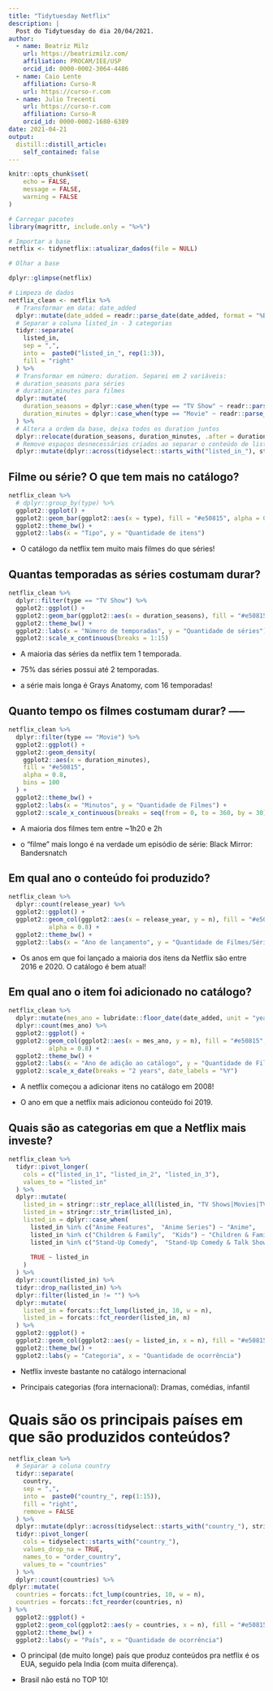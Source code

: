 ```yaml
---
title: "Tidytuesday Netflix"
description: |
  Post do Tidytuesday do dia 20/04/2021.
author:
  - name: Beatriz Milz
    url: https://beatrizmilz.com/
    affiliation: PROCAM/IEE/USP
    orcid_id: 0000-0002-3064-4486
  - name: Caio Lente
    affiliation: Curso-R
    url: https://curso-r.com
  - name: Julio Trecenti
    url: https://curso-r.com
    affiliation: Curso-R
    orcid_id: 0000-0002-1680-6389
date: 2021-04-21
output:
  distill::distill_article:
    self_contained: false
---
```



```r
knitr::opts_chunk$set(
	echo = FALSE,
	message = FALSE,
	warning = FALSE
)
```

```r
# Carregar pacotes
library(magrittr, include.only = "%>%")
```

```r
# Importar a base
netflix <- tidynetflix::atualizar_dados(file = NULL)
```

```r
# Olhar a base

dplyr::glimpse(netflix)
```
```r
# Limpeza de dados
netflix_clean <- netflix %>%
  # Transformar em data: date_added
  dplyr::mutate(date_added = readr::parse_date(date_added, format = "%B %d, %Y"))  %>%
  # Separar a coluna listed_in - 3 categorias
  tidyr::separate(
    listed_in,
    sep = ",",
    into =  paste0("listed_in_", rep(1:3)),
    fill = "right"
  ) %>%
  # Transformar em número: duration. Separei em 2 variáveis:
  # duration_seasons para séries
  # duration_minutes para filmes
  dplyr::mutate(
    duration_seasons = dplyr::case_when(type == "TV Show" ~ readr::parse_number(duration)),
    duration_minutes = dplyr::case_when(type == "Movie" ~ readr::parse_number(duration))
  ) %>%
  # Altera a ordem da base, deixa todos os duration juntos
  dplyr::relocate(duration_seasons, duration_minutes, .after = duration) %>%
  # Remove espaços desnecessários criados ao separar o conteúdo de listed_in
  dplyr::mutate(dplyr::across(tidyselect::starts_with("listed_in_"), stringr::str_trim))
```

## Filme ou série? O que tem mais no catálogo?

```r
netflix_clean %>%
  # dplyr::group_by(type) %>%
  ggplot2::ggplot() +
  ggplot2::geom_bar(ggplot2::aes(x = type), fill = "#e50815", alpha = 0.8) +
  ggplot2::theme_bw() +
  ggplot2::labs(x = "Tipo", y = "Quantidade de itens")
```


- O catálogo da netflix tem muito mais filmes do que séries!


## Quantas temporadas as séries costumam durar? 

```r
netflix_clean %>%
  dplyr::filter(type == "TV Show") %>%
  ggplot2::ggplot() +
  ggplot2::geom_bar(ggplot2::aes(x = duration_seasons), fill = "#e50815", alpha = 0.8) +
  ggplot2::theme_bw() +
  ggplot2::labs(x = "Número de temporadas", y = "Quantidade de séries") +
  ggplot2::scale_x_continuous(breaks = 1:15)
```



- A maioria das séries da netflix tem 1 temporada.

- 75% das séries possui até 2 temporadas.

- a série mais longa é Grays Anatomy, com 16 temporadas!

## Quanto tempo os filmes costumam durar? -----

```r
netflix_clean %>%
  dplyr::filter(type == "Movie") %>%
  ggplot2::ggplot() +
  ggplot2::geom_density(
    ggplot2::aes(x = duration_minutes),
    fill = "#e50815",
    alpha = 0.8,
    bins = 100
  ) +
  ggplot2::theme_bw() +
  ggplot2::labs(x = "Minutos", y = "Quantidade de Filmes") +
  ggplot2::scale_x_continuous(breaks = seq(from = 0, to = 360, by = 30))
```



- A maioria dos filmes tem entre ~1h20 e 2h

- o "filme" mais longo é na verdade um episódio de série: Black Mirror: Bandersnatch


## Em qual ano o conteúdo foi produzido? 

```r
netflix_clean %>%
  dplyr::count(release_year) %>%
  ggplot2::ggplot() +
  ggplot2::geom_col(ggplot2::aes(x = release_year, y = n), fill = "#e50815",
           alpha = 0.8) +
  ggplot2::theme_bw() +
  ggplot2::labs(x = "Ano de lançamento", y = "Quantidade de Filmes/Séries")
```


- Os anos em que foi lançado a maioria dos itens da Netflix são entre 2016 e 2020. O catálogo é bem atual!

## Em qual ano o item foi adicionado no catálogo?  


  
```r
netflix_clean %>%
  dplyr::mutate(mes_ano = lubridate::floor_date(date_added, unit = "year")) %>%
  dplyr::count(mes_ano) %>%
  ggplot2::ggplot() +
  ggplot2::geom_col(ggplot2::aes(x = mes_ano, y = n), fill = "#e50815",
           alpha = 0.8) +
  ggplot2::theme_bw() +
  ggplot2::labs(x = "Ano de adição ao catálogo", y = "Quantidade de Filmes/Séries") +
  ggplot2::scale_x_date(breaks = "2 years", date_labels = "%Y")
```


- A netflix começou a adicionar itens no catálogo em 2008!

- O ano em que a netflix mais adicionou conteúdo foi 2019.



## Quais são as categorias em que a Netflix mais investe? 

```r

netflix_clean %>%
  tidyr::pivot_longer(
    cols = c("listed_in_1", "listed_in_2", "listed_in_3"),
    values_to = "listed_in"
  ) %>%
  dplyr::mutate(
    listed_in = stringr::str_replace_all(listed_in, "TV Shows|Movies|TV|'", ""),
    listed_in = stringr::str_trim(listed_in),
    listed_in = dplyr::case_when(
      listed_in %in% c("Anime Features",  "Anime Series") ~ "Anime",
      listed_in %in% c("Children & Family",  "Kids") ~ "Children & Family | Kids",
      listed_in %in% c("Stand-Up Comedy",  "Stand-Up Comedy & Talk Shows") ~ "Stand-Up Comedy & Talk Shows",
      
      TRUE ~ listed_in
    )
  ) %>%
  dplyr::count(listed_in) %>%
  tidyr::drop_na(listed_in) %>%
  dplyr::filter(listed_in != "") %>%
  dplyr::mutate(
    listed_in = forcats::fct_lump(listed_in, 10, w = n),
    listed_in = forcats::fct_reorder(listed_in, n)
  ) %>%
  ggplot2::ggplot() +
  ggplot2::geom_col(ggplot2::aes(y = listed_in, x = n), fill = "#e50815", alpha = 0.8) +
  ggplot2::theme_bw() +
  ggplot2::labs(y = "Categoria", x = "Quantidade de ocorrência")
```


- Netflix investe bastante no catálogo internacional

- Principais categorias (fora internacional): Dramas, comédias, infantil


# Quais são os principais países em que são produzidos conteúdos?

```r
netflix_clean %>%
  # Separar a coluna country
  tidyr::separate(
    country,
    sep = ",",
    into =  paste0("country_", rep(1:15)),
    fill = "right",
    remove = FALSE
  ) %>%
  dplyr::mutate(dplyr::across(tidyselect::starts_with("country_"), stringr::str_trim)) %>%
  tidyr::pivot_longer(
    cols = tidyselect::starts_with("country_"),
    values_drop_na = TRUE,
    names_to = "order_country",
    values_to = "countries"
  ) %>%
  dplyr::count(countries) %>% 
dplyr::mutate(
  countries = forcats::fct_lump(countries, 10, w = n),
  countries = forcats::fct_reorder(countries, n)
) %>%
  ggplot2::ggplot() +
  ggplot2::geom_col(ggplot2::aes(y = countries, x = n), fill = "#e50815", alpha = 0.8) +
  ggplot2::theme_bw() +
  ggplot2::labs(y = "País", x = "Quantidade de ocorrência")
```



- O principal (de muito longe) país que produz conteúdos pra netflix é os EUA, seguido pela India (com muita diferença).

- Brasil não está no TOP 10!
